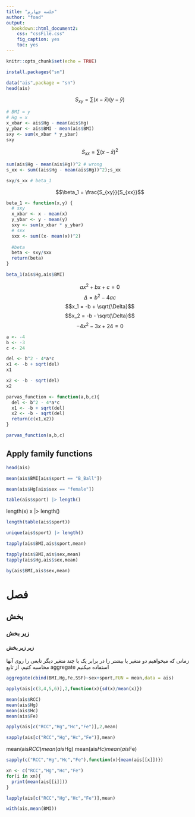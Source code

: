 ```yaml
---
title: "جلسه چهارم"
author: "foad"
output:
  bookdown::html_document2:
    css: "cssFile.css"
    fig_caption: yes
    toc: yes
---
```


```r
knitr::opts_chunk$set(echo = TRUE)
```

```r
install.packages("sn")
```


```r
data("ais",package = "sn")
head(ais)
```

$$S_{xy} = \sum(x - \bar{x})(y-\bar{y})$$

```r
# BMI = y
# Hg = x
x_xbar <- ais$Hg - mean(ais$Hg)
y_ybar <- ais$BMI - mean(ais$BMI)
sxy <- sum(x_xbar * y_ybar)
sxy
```

$$S_{xx} = \sum(x-\bar{x})^2$$

```r
sum(ais$Hg - mean(ais$Hg))^2 # wrong
s_xx <- sum((ais$Hg - mean(ais$Hg))^2);s_xx
```
```r
sxy/s_xx # beta_1
```

$$\beta_1 = \frac{S_{xy}}{S_{xx}}$$

```r
beta_1 <- function(x,y) {
  # sxy
  x_xbar <- x - mean(x)
  y_ybar <- y - mean(y)
  sxy <- sum(x_xbar * y_ybar)
  # sxx
  sxx <- sum((x- mean(x))^2)
  
  #beta
  beta <- sxy/sxx
  return(beta)
}
```


```r
beta_1(ais$Hg,ais$BMI)
```
$$ax^2 + bx + c = 0$$
$$\Delta = b^2 - 4ac$$
$$x_1 = -b + \sqrt{\Delta}$$
$$x_2 = -b - \sqrt{\Delta}$$
$$-4x^2-3x +24 = 0$$

```r
a <- -4
b <- -3
c <- 24
```

```r
del <- b^2 - 4*a*c
x1 <- -b + sqrt(del)
x1

```

```r
x2 <- -b - sqrt(del)
x2
```
```r
parvas_function <- function(a,b,c){
  del <- b^2 - 4*a*c
  x1 <- -b + sqrt(del)
  x2 <- -b - sqrt(del)
  return(c(x1,x2))
}
```


```r
parvas_function(a,b,c)
```

## Apply family functions

```r
head(ais)
```

```r
mean(ais$BMI[ais$sport == "B_Ball"])
```
```r
mean(ais$Hg[ais$sex == "female"])
```
```r
table(ais$sport) |> length()
```
length(x)
x |> length()

```r
length(table(ais$sport))
```
```r
unique(ais$sport) |> length()
```
```r
tapply(ais$BMI,ais$sport,mean)
```


```r
tapply(ais$BMI,ais$sex,mean)
tapply(ais$Hg,ais$sex,mean)
```
```r
by(ais$BMI,ais$sex,mean)
```


# فصل
## بخش
### زیر بخش
#### زیر زیر بخش

زمانی که میخواهیم دو متغیر یا بیشتر را در برابر یک یا چند متغیر دیگر تابعی را روی آنها محاسبه کنیم، از تابع 
aggregate
استفاده میکنیم

```r
aggregate(cbind(BMI,Hg,Fe,SSF)~sex+sport,FUN = mean,data = ais)
```

```r
apply(ais[c(3,4,5,6)],2,function(x){sd(x)/mean(x)})
```

```r
mean(ais$RCC)
mean(ais$Hg)
mean(ais$Hc)
mean(ais$Fe)

```

```r
apply(ais[c("RCC","Hg","Hc","Fe")],2,mean)
```


```r
sapply(ais[c("RCC","Hg","Hc","Fe")],mean)
```

mean(ais$RCC)
mean(ais$Hg)
mean(ais$Hc)
mean(ais$Fe)

```r
sapply(c("RCC","Hg","Hc","Fe"),function(x){mean(ais[[x]])})
```
```r
xn <- c("RCC","Hg","Hc","Fe")
for(i in xn){
  print(mean(ais[[i]]))
}
```


```r
lapply(ais[c("RCC","Hg","Hc","Fe")],mean)
```
```r
with(ais,mean(BMI))
```


